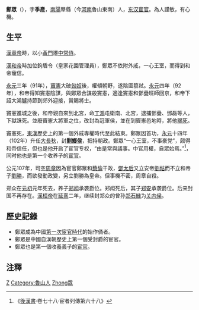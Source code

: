 '''鄭眾'''（{{bd|？||114年||catIdx=Zheng鄭}}），字'''季產'''，[[南陽|南陽]]犨縣（今[[河南|河南]]魯山東南）人，[[东汉|东汉]][[宦官|宦官]]。為人謹敏，有心機。

== 生平 ==
[[漢章帝|漢章帝]]時，以小[[黃門|黃門]]遷[[中常侍|中常侍]]。

[[漢和帝|漢和帝]]時加位鉤盾令（皇家花園管理員），鄭眾不依附外戚，一心王室，而得到和帝寵信。

[[永元_(东汉)|永元]]三年（91年），[[竇憲|竇憲]]大破[[匈奴|匈奴]]後，權傾朝野，遂陰圖篡弒。[[永元_(东汉)|永元]]四年（92年），和帝得知竇憲陰謀，與鄭眾合謀殺竇憲，適逢竇憲和鄧疊班師回京，和帝下詔大鴻臚持節到郊外迎接，賞賜將士。

竇憲進城之後，和帝親自來到北宮，命[[丁鴻|丁鴻]]屯衛南、北宮，逮捕鄧疊、鄧磊等人，下獄誅死。並廢竇憲大將軍之位，改封為冠軍侯，並在到竇憲邑地時，將他[[賜死|賜死]]。

竇憲死，[[東漢|東漢]]歷史上的第一個外戚專權時代至此結束。鄭眾因首功，[[永元_(东汉)|永元]]十四年（102年）升任[[大長秋|大長秋]]，封'''[[剿鄉侯|剿鄉侯]]'''，把持朝政。鄭眾“一心王室，不事豪党”，颇得和帝信任，但也是他开启了宦官专权，“由是常與議事。中官用權，自眾始焉。”<ref>《[[後漢書|後漢書]]·卷七十八·宦者列傳第六十八》</ref>，同时他也是第一个收养子的[[宦官|宦官]]。

公元107年，司空[[周章|周章]]因為宦官鄭眾和[[蔡倫|蔡倫]]干政，[[鄧綏|鄧太后]]又立安帝[[劉祜|劉祜]]而不立和帝子[[劉勝|劉勝]]，而欲發動政變，另立劉勝為皇帝。但事機不密，周章自殺。

郑众在[[元初|元初]]元年死去，养子[[郑闳|郑闳]]承袭爵位。郑闳死后，其子[[郑安|郑安]]承袭爵位。后来封国不再存在。[[漢桓帝|漢桓帝]]在[[延熹|延熹]]二年，继续封郑众的曾孙[[郑石雠|郑石雠]]为[[关内侯|关内侯]]。

==歷史記錄==
*鄭眾成為中國[[第一次宦官時代|第一次宦官時代]]的始作俑者。
*鄭眾是中國自漢朝歷史上第一個受封爵的宦官。
*鄭眾也是第一個收養義子的[[宦官|宦官]]。

==注釋==
<div class="references-small">
<references />
</div>

{{漢朝人物小作品}}


[[Category:東漢宦官|Z]]
[[Category:魯山人|Category:魯山人]]
[[Category:鄭姓|Zhong眾]]